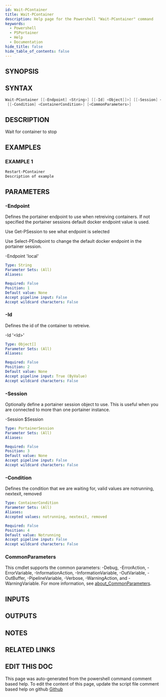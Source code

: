 ```yaml
---
id: Wait-PContainer
title: Wait-PContainer
description: Help page for the Powershell "Wait-PContainer" command
keywords:
  - Powershell
  - PSPortainer
  - Help
  - Documentation
hide_title: false
hide_table_of_contents: false
---
```


## SYNOPSIS

## SYNTAX

```powershell
Wait-PContainer [[-Endpoint] <String>] [[-Id] <Object[]>] [[-Session] <PortainerSession>]
 [[-Condition] <ContainerCondition>] [<CommonParameters>]
```

## DESCRIPTION

Wait for container to stop

## EXAMPLES

### EXAMPLE 1

```powershell
Restart-PContainer
Description of example
```

## PARAMETERS

### -Endpoint

Defines the portainer endpoint to use when retreiving containers.
If not specified the portainer sessions default docker endpoint value is used.

Use Get-PSession to see what endpoint is selected

Use Select-PEndpoint to change the default docker endpoint in the portainer session.

-Endpoint 'local'

```yaml
Type: String
Parameter Sets: (All)
Aliases:

Required: False
Position: 1
Default value: None
Accept pipeline input: False
Accept wildcard characters: False
```

### -Id

Defines the id of the container to retreive.

-Id '&lt;Id&gt;'

```yaml
Type: Object[]
Parameter Sets: (All)
Aliases:

Required: False
Position: 2
Default value: None
Accept pipeline input: True (ByValue)
Accept wildcard characters: False
```

### -Session

Optionally define a portainer session object to use.
This is useful when you are connected to more than one portainer instance.

-Session $Session

```yaml
Type: PortainerSession
Parameter Sets: (All)
Aliases:

Required: False
Position: 3
Default value: None
Accept pipeline input: False
Accept wildcard characters: False
```

### -Condition

Defines the condition that we are waiting for, valid values are notrunning, nextexit, removed

```yaml
Type: ContainerCondition
Parameter Sets: (All)
Aliases:
Accepted values: notrunning, nextexit, removed

Required: False
Position: 4
Default value: Notrunning
Accept pipeline input: False
Accept wildcard characters: False
```

### CommonParameters

This cmdlet supports the common parameters: -Debug, -ErrorAction, -ErrorVariable, -InformationAction, -InformationVariable, -OutVariable, -OutBuffer, -PipelineVariable, -Verbose, -WarningAction, and -WarningVariable. For more information, see [about_CommonParameters](http://go.microsoft.com/fwlink/?LinkID=113216).

## INPUTS

## OUTPUTS

## NOTES

## RELATED LINKS

## EDIT THIS DOC 

This page was auto-generated from the powershell command comment based help. To edit the content of this page, update the script file comment based help on github [Github](https://github.com/hanpq/PSPortainer)
